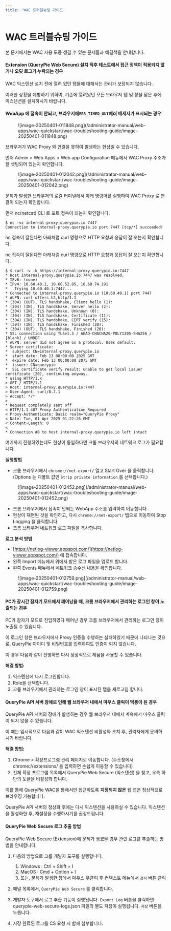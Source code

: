 ```yaml
---
title: 'WAC 트러블슈팅 가이드'
---
```


# WAC 트러블슈팅 가이드

본 문서에서는 WAC 사용 도중 생길 수 있는 문제들과 해결책을 안내합니다.

#### Extension (QueryPie Web Secure) 설치 직후 테스트에서 접근 정책이 적용되지 않거나 오딧 로그가 누락되는 경우

WAC 익스텐션 설치 전에 열려 있던 탭들에 대해서는 관리가 보장되지 않습니다.

이러한 상황을 예방하기 위하여, 기존에 열려있던 모든 브라우저 탭 및 창을 닫은 후에 익스텐션을 설치하시기 바랍니다.


#### WebApp 에 접속이 안되고, 브라우저에`ERR_TIMED_OUT`에러 메세지가 표시되는 경우

<figure data-layout="center" data-align="center">
![image-20250401-011848.png](/administrator-manual/web-apps/wac-quickstart/wac-troubleshooting-guide/image-20250401-011848.png)
</figure>

브라우저가 WAC Proxy 와 연결을 못하여 발생하는 현상일 수 있습니다.

먼저 Admin &gt; Web Apps &gt; Web app Configuration 메뉴에서 WAC Proxy 주소가 잘 셋팅되어 있는지 확인합니다.

<figure data-layout="center" data-align="center">
![image-20250401-012042.png](/administrator-manual/web-apps/wac-quickstart/wac-troubleshooting-guide/image-20250401-012042.png)
</figure>

문제가 발생한 브라우저의 로컬 터미널에서 아래 명령어를 실행하여 WAC Proxy 로 연결이 되는지 확인합니다.

먼저 nc(netcat) CLI 로 포트 접속이 되는지 확인합니다.
```
$ nc -vz internal-proxy.querypie.io 7447
Connection to internal-proxy.querypie.io port 7447 [tcp/*] succeeded!
```

nc 접속이 잘된다면 아래처럼 curl 명령으로 HTTP 요청과 응답이 잘 오는지 확인합니다.

nc 접속이 잘된다면 아래처럼 curl 명령으로 HTTP 요청과 응답이 잘 오는지 확인합니다.
```
$ $ curl -v -k https://internal-proxy.querypie.io:7447
* Host internal-proxy.querypie.io:7447 was resolved.
* IPv6: (none)
* IPv4: 10.60.40.1, 10.60.52.85, 10.60.74.191
*   Trying 10.60.40.1:7447...
* Connected to internal-proxy.querypie.io (10.60.40.1) port 7447
* ALPN: curl offers h2,http/1.1
* (304) (OUT), TLS handshake, Client hello (1):
* (304) (IN), TLS handshake, Server hello (2):
* (304) (IN), TLS handshake, Unknown (8):
* (304) (IN), TLS handshake, Certificate (11):
* (304) (IN), TLS handshake, CERT verify (15):
* (304) (IN), TLS handshake, Finished (20):
* (304) (OUT), TLS handshake, Finished (20):
* SSL connection using TLSv1.3 / AEAD-CHACHA20-POLY1305-SHA256 / [blank] / UNDEF
* ALPN: server did not agree on a protocol. Uses default.
* Server certificate:
*  subject: CN=internal-proxy.querypie.io
*  start date: Feb 13 00:00:00 2025 GMT
*  expire date: Feb 13 00:00:00 2075 GMT
*  issuer: CN=querypie
*  SSL certificate verify result: unable to get local issuer certificate (20), continuing anyway.
* using HTTP/1.x
> GET / HTTP/1.1
> Host: internal-proxy.querypie.io:7447
> User-Agent: curl/8.7.1
> Accept: */*
>
* Request completely sent off
< HTTP/1.1 407 Proxy Authentication Required
< Proxy-Authenticate: Basic realm="QueryPie Proxy"
< Date: Tue, 01 Apr 2025 01:22:26 GMT
< Content-Length: 0
<
* Connection #0 to host internal-proxy.querypie.io left intact
```

여기까지 진행하였는데도 현상이 동일하다면 크롬 브라우저의 네트워크 로그가 필요합니다.

**실행방법**

* 크롬 브라우저에서 `chrome://net-export/` 열고 Start Over 을 클릭합니다. (Options 는 디폴트 값인 `Strip private information` 를 선택합니다.)

<figure data-layout="center" data-align="center">
![image-20250401-012452.png](/administrator-manual/web-apps/wac-quickstart/wac-troubleshooting-guide/image-20250401-012452.png)
</figure>

* 크롬 브라우저에서 접속이 안되는 WebApp 주소를 입력하여 이동합니다.
* 현상이 재현된 것을 확인하고, 다시 `chrome://net-export/` 탭으로 이동하여 Stop Logging 을 클릭합니다.
* 크롬 브라우저 네트워크 로그 파일을 복사합니다.

**로그 분석 방법**

* [https://netlog-viewer.appspot.com/](https://netlog-viewer.appspot.com/) 에 접속합니다.
* 왼쪽 Import 메뉴에서 위에서 받은 로그 파일을 업로드 합니다.
* 왼쪽 Events 메뉴에서 네트워크 송수신 내용을 확인합니다.

<figure data-layout="center" data-align="center">
![image-20250401-012759.png](/administrator-manual/web-apps/wac-quickstart/wac-troubleshooting-guide/image-20250401-012759.png)
</figure>


#### PC가 장시간 잠자기 모드에서 깨어났을 때, 크롬 브라우저에서 관리하는 로그인 창이 노출되는 경우

PC가 잠자기 모드로 진입하였다 깨어난 경우 크롬 브라우저에서 관리하는 로그인 창이 노출될 수 있습니다.

이 로그인 창은 브라우저에서 Proxy 인증을 수행하는 실패하였기 때문에 나타나는 것으로, QueryPie 아이디 및 비밀번호를 입력하여도 인증이 되지 않습니다.

이 경우 다음과 같이 진행하면 다시 정상적으로 제품을 사용할 수 있습니다.

**해결 방법:**

1. 익스텐션에 다시 로그인합니다.
2. Role을 선택합니다.
3. 크롬 브라우저에서 관리하는 로그인 창이 표시된 탭을 새로고침 합니다.


#### QueryPie API 서버 장애로 인해 웹 브라우저 내에서 마우스 클릭이 먹통이 된 경우

QueryPie API 서버의 장애가 발생하는 경우 웹 브라우저 내에서 계속해서 마우스 클릭이 되지 않을 수 있습니다.

이 때는 임시적으로 다음과 같이 WAC 익스텐션 비활성화 조치 후, 관리자에게 문의하시기 바랍니다.

**해결 방법:**

1. Chrome &gt; 확장프로그램 관리 페이지로 이동합니다. (주소창에서 chrome://extensions/ 을 입력하면 손쉽게 이동할 수 있습니다)
2. 전체 확장 프로그램 목록에서 QueryPie Web Secure (익스텐션) 을 찾고, 우측 하단의 토글을 비활성화 합니다.

이를 통해 QueryPie WAC을 통해서만 접근하도록  **지정되지 않은**  웹 앱은 정상적으로 브라우징 가능합니다.

QueryPie API 서버의 정상화 후에는 다시 익스텐션을 사용하실 수 있습니다. 익스텐션을 활성화한 후, 재설정을 수행하시기를 권장드립니다.


#### QueryPie Web Secure 로그 추출 방법

QueryPie Web Secure (Extension)에 문제가 생겼을 경우 관련 로그를 추출하는 방법을 안내합니다.

1. 다음의 방법으로 크롬 개발자 도구를 실행합니다.
    1. Windows : Ctrl + Shift + I
    2. MacOS : Cmd + Option + I
    3. 또는, 문제가 발생한 창에서 마우스 우클릭 후 컨텍스트 메뉴에서 `검사` 버튼 클릭

1. 패널 목록에서, `QueryPie Web Secure` 를 클릭합니다.
2. 개발자 도구에서 로그 추출 기능이 실행됩니다. `Export Log` 버튼을 클릭하면 querypie-web-secure-logs.json 파일의 별도 저장이 실행됩니다. `저장` 버튼을 누릅니다.
3. 저장 완료된 로그를 CS 요청 시 함께 첨부합니다.
